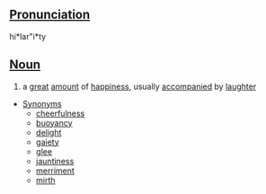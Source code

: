 ==[[Pronunciation]]==
hi*lar"i*ty

==[[Noun]]==
# a [[great]] [[amount]] of [[happiness]], usually [[accompany|accompanied]] by [[laughter]]
* [[Synonym]]s
** [[cheerfulness]]
** [[buoyancy]]
** [[delight]]
** [[gaiety]]
** [[glee]]
** [[jauntiness]]
** [[merriment]]
** [[mirth]]
